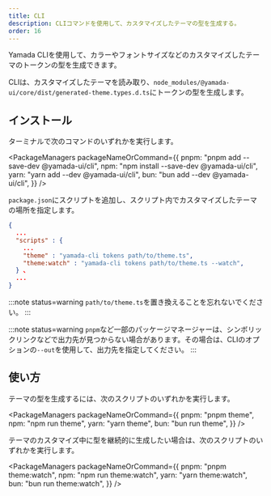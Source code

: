 ```yaml
---
title: CLI
description: CLIコマンドを使用して、カスタマイズしたテーマの型を生成する。
order: 16
---
```


Yamada CLIを使用して、カラーやフォントサイズなどのカスタマイズしたテーマのトークンの型を生成できます。

CLIは、カスタマイズしたテーマを読み取り、`node_modules/@yamada-ui/core/dist/generated-theme.types.d.ts`にトークンの型を生成します。

## インストール

ターミナルで次のコマンドのいずれかを実行します。

<PackageManagers
  packageNameOrCommand={{
    pnpm: "pnpm add --save-dev @yamada-ui/cli",
    npm: "npm install --save-dev @yamada-ui/cli",
    yarn: "yarn add --dev @yamada-ui/cli",
    bun: "bun add --dev @yamada-ui/cli",
  }}
/>

`package.json`にスクリプトを追加し、スクリプト内でカスタマイズしたテーマの場所を指定します。

```json title=package.json
{
  ...
  "scripts" : {
    ...
    "theme" : "yamada-cli tokens path/to/theme.ts",
    "theme:watch" : "yamada-cli tokens path/to/theme.ts --watch",
  } 、
  ...
}
```

:::note status=warning
`path/to/theme.ts`を置き換えることを忘れないでください。
:::

:::note status=warning
`pnpm`など一部のパッケージマネージャーは、シンボリックリンクなどで出力先が見つからない場合があります。その場合は、CLIのオプションの`--out`を使用して、出力先を指定してください。
:::

## 使い方

テーマの型を生成するには、次のスクリプトのいずれかを実行します。

<PackageManagers
  packageNameOrCommand={{
    pnpm: "pnpm theme",
    npm: "npm run theme",
    yarn: "yarn theme",
    bun: "bun run theme",
  }}
/>

テーマのカスタマイズ中に型を継続的に生成したい場合は、次のスクリプトのいずれかを実行します。

<PackageManagers
  packageNameOrCommand={{
    pnpm: "pnpm theme:watch",
    npm: "npm run theme:watch",
    yarn: "yarn theme:watch",
    bun: "bun run theme:watch",
  }}
/>
